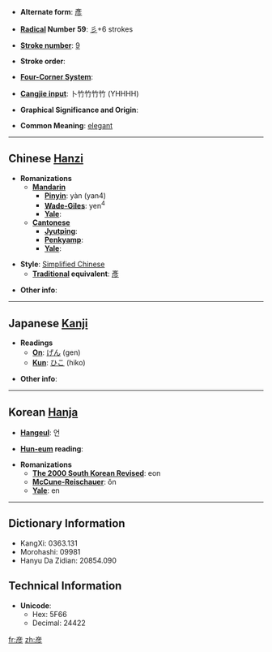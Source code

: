 * '''Alternate form''': [[彥]]

* '''[[Wiktionary:Chinese radical index| Radical]] Number 59''': [[Wiktionary:Chinese radical index 彡|彡]]+6 strokes

* '''[[Wiktionary:Chinese total strokes index|Stroke number]]''': [[Wiktionary:Chinese total strokes index 9|9]]

* '''Stroke order''': 

* '''[[Wiktionary:Chinese four corner index|Four-Corner System]]''': 

* '''[[Wiktionary:Chinese Cangjie index|Cangjie input]]''': 卜竹竹竹竹 (YHHHH)

* '''Graphical Significance and Origin''': 

* '''Common Meaning''': [[elegant]]

----

== Chinese [[Hanzi]] ==

* '''Romanizations'''
** '''[[Mandarin]]'''
*** '''[[Pinyin]]''': yàn (yan4)
*** '''[[Wade-Giles]]''': yen<sup>4</sup>
*** '''[[Yale]]''': 
** '''[[Cantonese]]'''
*** '''[[Jyutping]]''':
*** '''[[Penkyamp]]''': 
*** '''[[Yale]]''': 

* '''Style''': [[Simplified Chinese]] 
** '''[[Traditional Chinese|Traditional]] equivalent''': [[彥]]

* '''Other info''': 

----

== Japanese [[Kanji]] ==

* '''Readings'''
** '''[[On]]''': [[げん]] (gen)
** '''[[Kun]]''': [[ひこ]] (hiko)

* '''Other info''':  

----

== Korean [[Hanja]] ==

* '''[[Hangeul]]''': 언

* '''[[Hun-eum]] reading''': 

* '''Romanizations'''
** '''[[The 2000 South Korean Revised Romanization|The 2000 South Korean Revised]]''': eon
** '''[[McCune-Reischauer]]''': ŏn
** '''[[Yale]]''': en

----

== Dictionary Information ==

* KangXi: 0363.131
* Morohashi: 09981
* Hanyu Da Zidian: 20854.090

== Technical Information ==

* '''Unicode''':
** Hex: 5F66
** Decimal: 24422

[[fr:彦]]
[[zh:彦]]